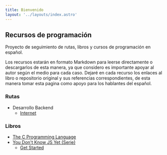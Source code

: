 ```yaml
---
title: Bienvenido
layout: '../layouts/index.astro'
---
```

## Recursos de programación

Proyecto de seguimiento de rutas, libros y cursos de programación en español.

Los recursos estarán en formato Markdown para leerse directamente o descargarlos de esta manera, ya que considero es importante apoyar al autor según el medio para cada caso. Dejaré en cada recurso los enlaces al libro o repositorio original y sus referencias correspondientes, de esta manera tomar esta pagina como apoyo para los hablantes del español.

### Rutas

* Desarrollo Backend
    - [Internet](blog/Internet/internet/como-funciona-internet/como-funciona-internet-1)

### Libros
- [The C Programming Language](blog/The_C_Programming_Language/libros/the-c-programming-language/inicio)
- [You Don't Know JS Yet (Serie)](blog/You_Dont_Know_JS_Yet/libros/you-dont-know-js-yet/readme)
    * [Get Started](blog/You_Dont_Know_JS_Yet/libros/you-dont-know-js-yet/get-started/readme)